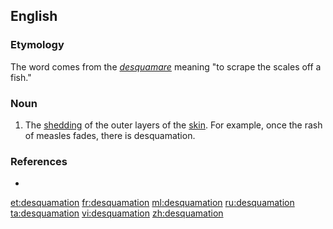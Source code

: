 ==English==

===Etymology===
The word comes from the {{etyl|la}} ''[[desquamare]]'' meaning "to scrape the scales off a fish."

===Noun===
{{en-noun|s|-}}

# {{medical}} The [[shedding]] of the outer layers of the [[skin]]. For example, once the rash of  measles fades, there is desquamation.

===References===
* {{R:Webster 1913}}

[[et:desquamation]]
[[fr:desquamation]]
[[ml:desquamation]]
[[ru:desquamation]]
[[ta:desquamation]]
[[vi:desquamation]]
[[zh:desquamation]]